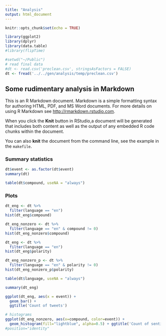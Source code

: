```yaml
---
title: "Analysis"
output: html_document
---
```


```r
knitr::opts_chunk$set(echo = TRUE)

library(ggplot2)
library(dplyr)
library(data.table)
#library(flipTime)

#setwd("~/Public")
# read final data
#dt <- read.csv('preclean.csv', stringsAsFactors = FALSE)
dt <- fread('../../gen/analysis/temp/preclean.csv')
```

## Some rudimentary analysis in Markdown

This is an R Markdown document. Markdown is a simple formatting syntax for authoring HTML, PDF, and MS Word documents. For more details on using R Markdown see <http://rmarkdown.rstudio.com>.

When you click the **Knit** button in RStudio,a document will be generated that includes both content as well as the output of any embedded R code chunks within the document. 

You can also **knit** the document from the command line, see the example in the `makefile`.


### Summary statistics

```r
dt$event <- as.factor(dt$event)
summary(dt)
```

```r
table(dt$compound, useNA = "always")
```


### Plots

```r
dt_eng <- dt %>%
  filter(language == "en")
hist(dt_eng$compound)
```

```r
dt_eng_nonzero <- dt %>%
  filter(language == "en" & compound != 0)
hist(dt_eng_nonzero$compound)
```
```r
dt_eng <- dt %>%
  filter(language == "en")
hist(dt_eng$polarity)
```
```r
dt_eng_nonzero_p <- dt %>%
  filter(language == "en" & polarity != 0)
hist(dt_eng_nonzero_p$polarity)
```

```r
table(dt$language, useNA = "always")
```
```r
summary(dt_eng)
```

```r

ggplot(dt_eng, aes(x = event)) +
  geom_bar() + 
  ggtitle('Count of tweets')

```




```r
# histograms
ggplot(dt_eng_nonzero, aes(x=compound, color=event)) +
  geom_histogram(fill="lightblue", alpha=0.5) + ggtitle('Count of sentiment score')
#position="identity"

```

